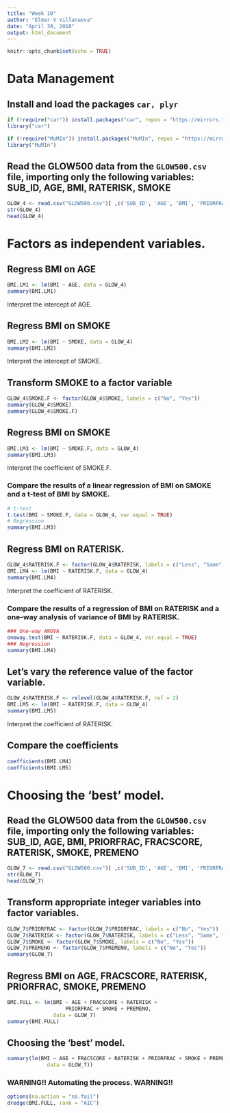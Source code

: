 ```yaml
---
title: "Week 10"
author: "Elmer V Villanueva"
date: "April 30, 2018"
output: html_document
---
```


```r
knitr::opts_chunk$set(echo = TRUE)
```

# Data Management


## Install and load the packages `car, plyr`
```r
if (!require("car")) install.packages("car", repos = "https://mirrors.tuna.tsinghua.edu.cn/CRAN/")
library("car")

if (!require("MuMIn")) install.packages("MuMIn", repos = "https://mirrors.tuna.tsinghua.edu.cn/CRAN/")
library("MuMIn")
```

## Read the GLOW500 data from the `GLOW500.csv` file, importing only the following variables: SUB_ID, AGE, BMI, RATERISK, SMOKE
```r
GLOW_4 <- read.csv("GLOW500.csv")[ ,c('SUB_ID', 'AGE', 'BMI', 'PRIORFRAC', 'FRACTURE', 'FRACSCORE', 'RATERISK', 'SMOKE', 'PREMENO')]
str(GLOW_4)
head(GLOW_4)
```

###########################################################
###########################################################

# Factors as independent variables.
## Regress BMI on AGE
```r
BMI.LM1 <- lm(BMI ~ AGE, data = GLOW_4)
summary(BMI.LM1)
```
Interpret the intercept of AGE.

## Regress BMI on SMOKE
```r
BMI.LM2 <- lm(BMI ~ SMOKE, data = GLOW_4)
summary(BMI.LM2)
```
Interpret the intercept of SMOKE.

## Transform SMOKE to a factor variable
```r
GLOW_4$SMOKE.F <- factor(GLOW_4$SMOKE, labels = c("No", "Yes"))
summary(GLOW_4$SMOKE)
summary(GLOW_4$SMOKE.F)
```

## Regress BMI on SMOKE
```r
BMI.LM3 <- lm(BMI ~ SMOKE.F, data = GLOW_4)
summary(BMI.LM3)
```
Interpret the coefficient of SMOKE.F.

### Compare the results of a linear regression of BMI on SMOKE and a t-test of BMI by SMOKE.
```r
# t-test
t.test(BMI ~ SMOKE.F, data = GLOW_4, var.equal = TRUE)
# Regression
summary(BMI.LM3)
```

## Regress BMI on RATERISK.
```r
GLOW_4$RATERISK.F <- factor(GLOW_4$RATERISK, labels = c("Less", "Same", "More"))
BMI.LM4 <- lm(BMI ~ RATERISK.F, data = GLOW_4)
summary(BMI.LM4)
```
Interpret the coefficient of RATERISK.

### Compare the results of a regression of BMI on RATERISK and a one-way analysis of variance of BMI by RATERISK.
```r
### One-way ANOVA
oneway.test(BMI ~ RATERISK.F, data = GLOW_4, var.equal = TRUE)
### Regression
summary(BMI.LM4)
```

## Let's vary the reference value of the factor variable.
```r
GLOW_4$RATERISK.F <- relevel(GLOW_4$RATERISK.F, ref = 2)
BMI.LM5 <- lm(BMI ~ RATERISK.F, data = GLOW_4)
summary(BMI.LM5)
```
Interpret the coefficient of RATERISK.

## Compare the coefficients
```r
coefficients(BMI.LM4)
coefficients(BMI.LM5)
```

###########################################################
###########################################################

# Choosing the 'best' model.

## Read the GLOW500 data from the `GLOW500.csv` file, importing only the following variables: SUB_ID, AGE, BMI, PRIORFRAC, FRACSCORE, RATERISK, SMOKE, PREMENO
```r
GLOW_7 <- read.csv("GLOW500.csv")[ ,c('SUB_ID', 'AGE', 'BMI', 'PRIORFRAC', 'FRACSCORE', 'RATERISK', 'SMOKE', 'PREMENO')]
str(GLOW_7)
head(GLOW_7)
```

## Transform appropriate integer variables into factor variables.
```r
GLOW_7$PRIORFRAC <- factor(GLOW_7$PRIORFRAC, labels = c("No", "Yes"))
GLOW_7$RATERISK <- factor(GLOW_7$RATERISK, labels = c("Less", "Same", "More"))
GLOW_7$SMOKE <- factor(GLOW_7$SMOKE, labels = c("No", "Yes"))
GLOW_7$PREMENO <- factor(GLOW_7$PREMENO, labels = c("No", "Yes"))
summary(GLOW_7)
```

## Regress BMI on AGE, FRACSCORE, RATERISK, PRIORFRAC, SMOKE, PREMENO
```r
BMI.FULL <- lm(BMI ~ AGE + FRACSCORE + RATERISK + 
                   PRIORFRAC + SMOKE + PREMENO,
               data = GLOW_7)
summary(BMI.FULL)
```

## Choosing the 'best' model.
```r
summary(lm(BMI ~ AGE + FRACSCORE + RATERISK + PRIORFRAC + SMOKE + PREMENO,
             data = GLOW_7))
```


### WARNING!! Automating the process. WARNING!!
```r
options(na.action = "na.fail")
dredge(BMI.FULL, rank = "AIC")
```






